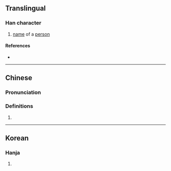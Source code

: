 {{character info/new}}
==Translingual==

===Han character===
{{Han char|rn=9|rad=人|as=04|sn=6|four=|canj=OOB|ids=⿰[[亻]][[內]]}}

# [[name]] of a [[person]]

====References====
* {{Han ref|kx=0096.090|hdz=10122.010|uh=343B|ud=13371}}

----

==Chinese==
{{zh-forms}}

===Pronunciation===
{{zh-pron
|m=nèi
|c=fu1,mou5,noi6
|mc=
|oc=
|ma=
|cat=pn
}}

===Definitions===
{{zh-hanzi}}

# {{rfdef|lang=zh}}

----

==Korean==

===Hanja===
{{ko-hanja|hangeul=내|rv=nae|mr=nae|y=nay}}

# {{defn|lang=ko|sort=人04}}